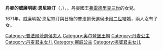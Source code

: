 {{Multiple issues|
{{Expand language|1=en|time=2021-01-23T07:56:03+00:00}}
{{Unreferenced|time=2021-01-23T07:56:03+00:00}}
}}
{{Infobox royalty|consort=yes
| name        = 威廉明妮·恩尼絲汀
| image       = Wilhelmine-Ernestine de Danemark, duchesse de Bavière.jpg
| succession  = 普法爾茨選侯夫人
| reign       = 1680年 — 1685年
| birth_date  = {{birth date|1650|6|21|df=y}}
| death_date  = {{Death date and age|1706|4|23|1650|6|21|df=y}}
| death_place = {{le|普雷廷|Prettin}}
| house       = [[歐登堡王朝|歐登堡王朝]]
| father      = [[弗雷德里克三世|弗雷德里克三世]]
| mother      = [[索菲·阿瑪莉埃_(不倫瑞克-卡倫貝格)|索菲·阿瑪莉埃]]
}}
'''丹麥的威廉明妮·恩尼絲汀'''（{{lang-da|Vilhelmine Ernestine af Danmark}}，{{bd|1650年|6月21日|1706年|4月23日}}），{{le|普法爾茨選侯夫人|Electress of the Palatinate}}，丹麥國王[[弗雷德里克三世|弗雷德里克三世]]的女兒。

1671年，威廉明妮·恩尼絲汀與日後的普法爾茨選侯[[卡爾二世_(普法爾茨)|卡爾二世]]結婚，兩人沒有子女。

[[Category:普法爾茨選侯夫人|Category:普法爾茨選侯夫人]]
[[Category:奥尔登堡王朝|Category:奥尔登堡王朝]]
[[Category:丹麦公主|Category:丹麦公主]]
[[Category:丹麦君主女儿|Category:丹麦君主女儿]]
[[Category:挪威公主|Category:挪威公主]]
[[Category:挪威君主女儿|Category:挪威君主女儿]]